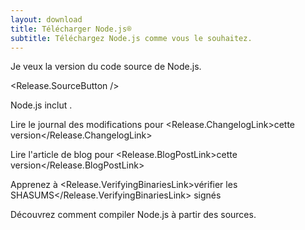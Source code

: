 ```yaml
---
layout: download
title: Télécharger Node.js®
subtitle: Téléchargez Node.js comme vous le souhaitez.
---
```


<section>
Je veux la version <Release.VersionDropdown /> du code source de Node.js.

<Release.SourceButton />
</section>

<section>
Node.js inclut <Release.NpmLink />.

Lire le journal des modifications pour <Release.ChangelogLink>cette version</Release.ChangelogLink>

Lire l'article de blog pour <Release.BlogPostLink>cette version</Release.BlogPostLink>

Apprenez à <Release.VerifyingBinariesLink>vérifier les SHASUMS</Release.VerifyingBinariesLink> signés

Découvrez comment <LinkWithArrow href="https://github.com/nodejs/node/blob/main/BUILDING.md#building-nodejs-on-supported-platforms">compiler Node.js</LinkWithArrow> à partir des sources.
</section>
